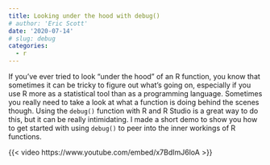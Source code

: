 ```yaml
---
title: Looking under the hood with debug()
# author: 'Eric Scott'
date: '2020-07-14'
# slug: debug
categories:
  - r
---
```


If you've ever tried to look "under the hood" of an R function, you know that sometimes it can be tricky to figure out what's going on, especially if you use R more as a statistical tool than as a programming language.
Sometimes you really need to take a look at what a function is doing behind the scenes though.
Using the `debug()` function with R and R Studio is a great way to do this, but it can be really intimidating.
I made a short demo to show you how to get started with using `debug()` to peer into the inner workings of R functions.

{{< video https://www.youtube.com/embed/x7BdImJ6loA >}}
